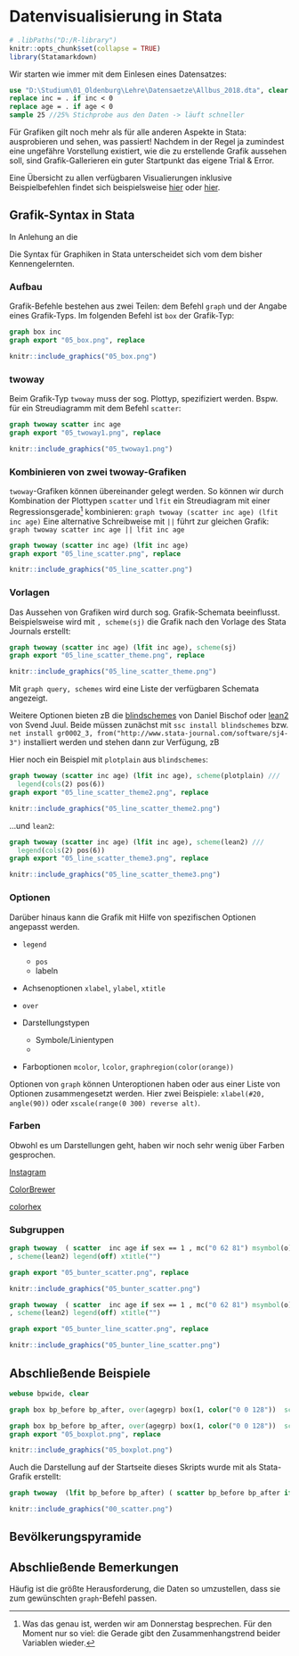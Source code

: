 # Datenvisualisierung in Stata {#dataviz} 

```r
# .libPaths("D:/R-library")
knitr::opts_chunk$set(collapse = TRUE)
library(Statamarkdown)
```

Wir starten wie immer mit dem Einlesen eines Datensatzes:
```stata
use "D:\Studium\01_Oldenburg\Lehre\Datensaetze\Allbus_2018.dta", clear
replace inc = . if inc < 0
replace age = . if age < 0
sample 25 //25% Stichprobe aus den Daten -> läuft schneller
```

Für Grafiken gilt noch mehr als für alle anderen Aspekte in Stata: ausprobieren und sehen, was passiert! Nachdem in der Regel ja zumindest eine ungefähre Vorstellung existiert, wie die zu erstellende Grafik aussehen soll, sind Grafik-Gallerieren ein guter Startpunkt das eigene Trial & Error.

Eine Übersicht zu allen verfügbaren Visualierungen inklusive Beispielbefehlen findet sich beispielsweise [hier](https://www.stata.com/support/faqs/graphics/gph/stata-graphs/) oder [hier](https://www.stata.com/features/example-graphs/).


## Grafik-Syntax in Stata

In Anlehung an die 

Die Syntax für Graphiken in Stata unterscheidet sich vom dem bisher Kennengelernten. 

### Aufbau 
Grafik-Befehle bestehen aus zwei Teilen: dem Befehl `graph` und der Angabe eines Grafik-Typs. Im folgenden Befehl ist `box` der Grafik-Typ:  

```stata
graph box inc
graph export "05_box.png", replace
```

```r
knitr::include_graphics("05_box.png")
```


### twoway
Beim Grafik-Typ `twoway` muss der sog. Plottyp, spezifiziert werden. Bspw. für ein Streudiagramm mit dem Befehl `scatter`:

```stata
graph twoway scatter inc age
graph export "05_twoway1.png", replace
```

```r
knitr::include_graphics("05_twoway1.png")
```



### Kombinieren von zwei twoway-Grafiken
`twoway`-Grafiken  können übereinander gelegt werden. So können wir durch Kombination der Plottypen `scatter` und `lfit` ein Streudiagram mit einer Regressionsgerade[^51] kombinieren:
 `graph twoway (scatter inc age) (lfit inc age)`
Eine alternative Schreibweise mit `||` führt zur gleichen Grafik:
`graph twoway scatter inc age || lfit inc age`

```stata
graph twoway (scatter inc age) (lfit inc age)
graph export "05_line_scatter.png", replace
```

```r
knitr::include_graphics("05_line_scatter.png")
```
 
[^51]: Was das genau ist, werden wir am Donnerstag besprechen. Für den Moment nur so viel: die Gerade gibt den Zusammenhangstrend beider Variablen wieder.


### Vorlagen
Das Aussehen von Grafiken wird durch sog. Grafik-Schemata beeinflusst. Beispielsweise wird mit `, scheme(sj)`  die Grafik nach den Vorlage des Stata Journals erstellt:


```stata
graph twoway (scatter inc age) (lfit inc age), scheme(sj)
graph export "05_line_scatter_theme.png", replace
```

```r
knitr::include_graphics("05_line_scatter_theme.png")
```

Mit `graph query, schemes` wird eine Liste der verfügbaren Schemata angezeigt.


Weitere Optionen bieten zB die [blindschemes](https://www.stata-journal.com/article.html?article=gr0070) von Daniel Bischof oder [lean2](https://www.stata-journal.com/sjpdf.html?articlenum=gr0002) von Svend Juul. Beide müssen zunächst mit `ssc install blindschemes` bzw. `net install gr0002_3, from("http://www.stata-journal.com/software/sj4-3")` installiert werden und stehen dann zur Verfügung, zB 

Hier noch ein Beispiel mit `plotplain` aus `blindschemes`:
```stata
graph twoway (scatter inc age) (lfit inc age), scheme(plotplain) ///
  legend(cols(2) pos(6))
graph export "05_line_scatter_theme2.png", replace
```

```r
knitr::include_graphics("05_line_scatter_theme2.png")
```

...und `lean2`:

```stata
graph twoway (scatter inc age) (lfit inc age), scheme(lean2) ///
  legend(cols(2) pos(6))
graph export "05_line_scatter_theme3.png", replace
```

```r
knitr::include_graphics("05_line_scatter_theme3.png")
```


### Optionen

Darüber hinaus kann die Grafik mit Hilfe von spezifischen Optionen angepasst werden. 

+ `legend`
  + `pos`
  + labeln

+ Achsenoptionen `xlabel`, `ylabel`, `xtitle`

+ `over`

+ Darstellungstypen
  + Symbole/Linientypen
  +

+ Farboptionen `mcolor`, `lcolor`, `graphregion(color(orange))` 

Optionen von `graph` können Unteroptionen haben oder aus einer Liste von Optionen zusammengesetzt werden. Hier zwei Beispiele: `xlabel(#20, angle(90))` oder `xscale(range(0 300) reverse alt)`.

### Farben

Obwohl es um Darstellungen geht, haben wir noch sehr wenig über Farben gesprochen. 

[Instagram](https://www.instagram.com/colours.cafe/)

[ColorBrewer](https://colorbrewer2.org)

[colorhex](https://www.color-hex.com/)


### Subgruppen

```stata
graph twoway  ( scatter  inc age if sex == 1 , mc("0 62 81") msymbol(o) ) ( scatter  inc age if sex == 2 , mc("254 216 128") msymbol(o)  ) ///
, scheme(lean2) legend(off) xtitle("")
```
```stata
graph export "05_bunter_scatter.png", replace
```

```r
knitr::include_graphics("05_bunter_scatter.png")
```


```stata
graph twoway  ( scatter  inc age if sex == 1 , mc("0 62 81") msymbol(o) ) ( scatter  inc age if sex == 2 , mc("254 216 128") msymbol(o)  ) ( lfit  inc age if sex == 1 , lc("black") ) ( lfit  inc age if sex == 2 , lc("orange") msymbol(o)  ) ///
, scheme(lean2) legend(off) xtitle("")
```
```stata
graph export "05_bunter_line_scatter.png", replace
```

```r
knitr::include_graphics("05_bunter_line_scatter.png")
```

## Abschließende Beispiele
```stata
webuse bpwide, clear
```

```stata
graph box bp_before bp_after, over(agegrp) box(1, color("0 0 128"))  scheme(lean2) ytitle("{stSerif:Blutdruck}{superscript:XX}") title("Blutdruckdaten ({it:fiktiv})") caption("{bf:Quelle}: Stata-Daten {it:bpwide}, ein fiktives Beispiel") 
```
```stata
graph box bp_before bp_after, over(agegrp) box(1, color("0 0 128"))  scheme(lean2) ytitle("{stSerif:Blutdruck}{superscript:XX}") title("Blutdruckdaten ({it:fiktiv})") caption("{bf:Quelle}: Stata-Daten {it:bpwide}, ein fiktives Beispiel") 
graph export "05_boxplot.png", replace
```

```r
knitr::include_graphics("05_boxplot.png")
```

Auch die Darstellung auf der Startseite dieses Skripts wurde mit als Stata-Grafik erstellt:

```stata
graph twoway  (lfit bp_before bp_after) ( scatter bp_before bp_after if agegrp == 1, mc("0 62 81") msymbol(o) ) ( scatter bp_before bp_after if agegrp == 2, mc("0 125 186") msymbol(o)  ) ( scatter bp_before bp_after if agegrp == 3, mc("214 210 196") msymbol(o)  ), scheme(lean2) legend(off) xtitle("")
```

```r
knitr::include_graphics("00_scatter.png")
```

## Bevölkerungspyramide

## Abschließende Bemerkungen

Häufig ist die größte Herausforderung, die Daten so umzustellen, dass sie zum gewünschten `graph`-Befehl passen.
